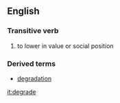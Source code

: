 ==English==
===Transitive verb===
#to lower in value or social position

===Derived terms===
*[[degradation]]

[[it:degrade]]